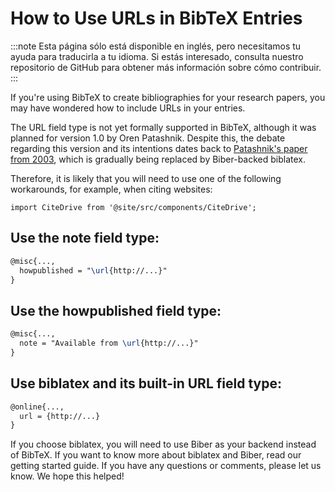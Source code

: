 # How to Use URLs in BibTeX Entries

:::note
Esta página sólo está disponible en inglés, pero necesitamos tu ayuda para traducirla a tu idioma. Si estás interesado, consulta nuestro repositorio de GitHub para obtener más información sobre cómo contribuir.
:::

If you're using BibTeX to create bibliographies for your research papers, you may have wondered how to include URLs in your entries.

The URL field type is not yet formally supported in BibTeX, although it was planned for version 1.0 by Oren Patashnik. Despite this, the debate regarding this version and its intentions dates back to [Patashnik's paper from 2003](https://tug.org/TUGboat/tb24-1/patashnik.pdf), which is gradually being replaced by Biber-backed biblatex.

Therefore, it is likely that you will need to use one of the following workarounds, for example, when citing websites:

```mdx-code-block
import CiteDrive from '@site/src/components/CiteDrive';
```
<CiteDrive /> 


## Use the note field type:


```latex
@misc{...,
  howpublished = "\url{http://...}"
}
```

## Use the howpublished field type:

```latex
@misc{...,
  note = "Available from \url{http://...}"
}
```

## Use biblatex and its built-in URL field type:

```latex
@online{...,
  url = {http://...}
}
```


If you choose biblatex, you will need to use Biber as your backend instead of BibTeX. If you want to know more about biblatex and Biber, read our getting started guide.
If you have any questions or comments, please let us know. We hope this helped!
